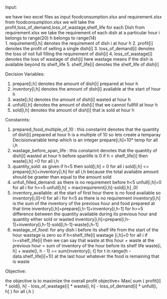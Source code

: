 Input:

we have two excel files as input foodconsumption.xlsx and requirement.xlsx
from foodconsumption.xlsx we will take the profit,loss_of_demand,loss_of_wastage,shelf_life for each Dish
from  requirement.xlsx we take the requirement of each dish at a particular hour 
i  belongs to range(20) h belongs to range(14)  
1. requirement[i,h] denotes the requirement of dish i at hour h
2. profit[i] denotes the profit of selling a single dish[i]
3. loss_of_demand[i] denotes the loss of not full filling the requirement of dish[i]
4. loss_of_wastage[i] denotes the loss of wastage of dish[i] here wastage means if the dish is available beyond its shelf_life
5. shelf_life[i] denotes the shelf_life of dish[i]

Decision Variables:

1. prepare[i,h] denotes the amount of dish[i] prepared at hour h
2. inventory[i,h] denotes the amount of dish[i] available at the start of hour h
3. waste[i,h] denotes the amount of dish[i] wasted at hour h
4. unfull[i,h] denotes the amount of dish[i] that we cannot fullfill at hour h
5. sold[i,h] denotes the amount of dish[i] that is sold at hour h 

Constarints: 

1. prepared_food_multiple_of_10 :
     this constarint denotes that the quantity of dish[i] prepared at hour h is a multiple of 10
     so lets create a temparay Decisionvariable temp which is an integer 
     prepare[i,h]=10* temp for all i,h 
2. wastage_before_span_life : 
      this constarint denotes that the quantity of dish[i] wasted at hour h  before spanlife is 0
      if h < shelf_life[i]  then waste[i,h] =0 for all i,h
3. quantity_sold: 
      as given if h<5 then sold[i,h] = 0 for all i 
      sold[i,h] <= prepare[i,h]+inventory[i,h] for all i,h because the total available amount should be graeter than equal to the amount sold 
4. unfull_filled_demand:
       as there is no requirement before h<5 unfull[i,h]=0 for all i 
       for h>=5 unfull[i,h] = max(requiremnt[i,h]-sold[i,h] ,0)
5. inventory_available:
       at the start of first hour there is no food available so inventory[i,0]=0 for all i
       for h<5 as there is no requirement inventory[i,h] is the sum of the inventory of the previous hour and food prepared at that time 
                inventory[i,h]=prepare[i,h-1]+inventory[i,h-1]
        for h>=5 difference between the quantity available during its previous hour and quantity either sold or wasted 
                inventory[i,h]=prepare[i,h-1]+inventory[i,h-1]-sold[i,h-1]-waste[i,h-1]
6. wastage_of_food:
        for any dish i before its shelf life from the start of the hour wastage is zero 
        so if h<shelf_life[i] wastage [i,h]=0 for all i 
        if i>=shelf_life[i] then we can say that waste at this hour + waste at the previous hour = sum of inventory of the hour before its shelf life
            waste[i, h] + waste[i, h - 1] == sum(inventory[i, t] for t in range(h - data.shelf_life[i]+1))
        at the last hour whatever the food is remaining that is waste

Objective:

the objective is to maximize the overall profit 
objective= Max( sum ( profit[i] * sold[i, h] - loss_of_wastage[i] * waste[i, h] - loss_of_demand[i] * unfull[i, h] ) for all i,h )


      
